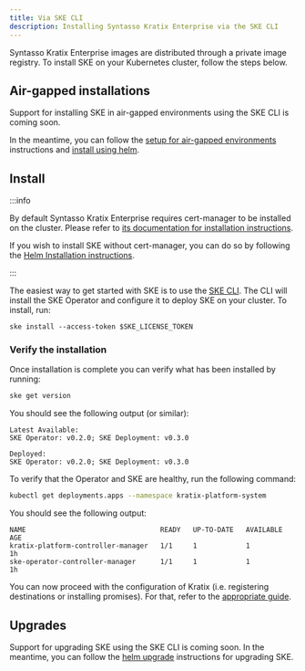 ```yaml
---
title: Via SKE CLI
description: Installing Syntasso Kratix Enterprise via the SKE CLI
---
```


Syntasso Kratix Enterprise images are distributed through a private image registry. To
install SKE on your Kubernetes cluster, follow the steps below.

## Air-gapped installations

Support for installing SKE in air-gapped environments using the SKE CLI is coming
soon.

In the meantime, you can follow the [setup for air-gapped environments](./air-gapped) instructions and
[install using helm](./via-helm).

## Install

:::info

By default Syntasso Kratix Enterprise requires cert-manager to be installed on
the cluster. Please refer to [its documentation for installation
instructions](https://cert-manager.io/).

If you wish to install SKE without cert-manager, you can do so by following the
[Helm Installation instructions](./via-helm#custom-certs).

:::

The easiest way to get started with SKE is to use the [SKE
CLI](../ske-cli/ske-cli-intro). The CLI will install the SKE Operator and
configure it to deploy SKE on your cluster. To install, run:

```
ske install --access-token $SKE_LICENSE_TOKEN
```

### Verify the installation

Once installation is complete you can verify what has been installed by running:

```bash
ske get version
```

You should see the following output (or similar):
```shell-session
Latest Available:
SKE Operator: v0.2.0; SKE Deployment: v0.3.0

Deployed:
SKE Operator: v0.2.0; SKE Deployment: v0.3.0
```

To verify that the Operator and SKE are healthy, run the following command:

```bash
kubectl get deployments.apps --namespace kratix-platform-system
```

You should see the following output:

```shell-session
NAME                                 READY   UP-TO-DATE   AVAILABLE   AGE
kratix-platform-controller-manager   1/1     1            1           1h
ske-operator-controller-manager      1/1     1            1           1h
```

You can now proceed with the configuration of Kratix (i.e. registering destinations or
installing promises). For that, refer to the [appropriate guide](/category/guides).

## Upgrades

Support for upgrading SKE using the SKE CLI is coming soon. In the meantime, you can
follow the [helm upgrade](./via-helm) instructions for upgrading SKE.
